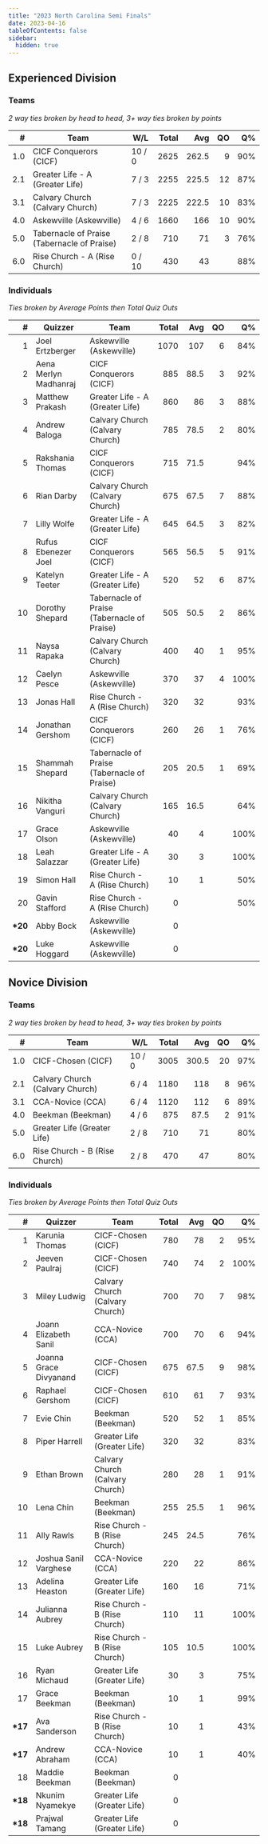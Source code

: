 ```yaml
---
title: "2023 North Carolina Semi Finals"
date: 2023-04-16
tableOfContents: false
sidebar:
  hidden: true
---
```


## Experienced Division

### Teams

*2 way ties broken by head to head, 3+ way ties broken by points*

|    # | Team                                        | W/L    | Total |   Avg |   QO |   Q% |
| ---: | ------------------------------------------- | ------ | ----: | ----: | ---: | ---: |
|  1.0 | CICF Conquerors (CICF)                      | 10 / 0 |  2625 | 262.5 |    9 |  90% |
|  2.1 | Greater Life - A (Greater Life)             | 7 / 3  |  2255 | 225.5 |   12 |  87% |
|  3.1 | Calvary Church (Calvary Church)             | 7 / 3  |  2225 | 222.5 |   10 |  83% |
|  4.0 | Askewville (Askewville)                     | 4 / 6  |  1660 |   166 |   10 |  90% |
|  5.0 | Tabernacle of Praise (Tabernacle of Praise) | 2 / 8  |   710 |    71 |    3 |  76% |
|  6.0 | Rise Church - A (Rise Church)               | 0 / 10 |   430 |    43 |      |  88% |

### Individuals

*Ties broken by Average Points then Total Quiz Outs*

|        # | Quizzer               | Team                                        | Total |  Avg |   QO |   Q% |
| -------: | --------------------- | ------------------------------------------- | ----: | ---: | ---: | ---: |
|        1 | Joel Ertzberger       | Askewville (Askewville)                     |  1070 |  107 |    6 |  84% |
|        2 | Aena Merlyn Madhanraj | CICF Conquerors (CICF)                      |   885 | 88.5 |    3 |  92% |
|        3 | Matthew Prakash       | Greater Life - A (Greater Life)             |   860 |   86 |    3 |  88% |
|        4 | Andrew Baloga         | Calvary Church (Calvary Church)             |   785 | 78.5 |    2 |  80% |
|        5 | Rakshania Thomas      | CICF Conquerors (CICF)                      |   715 | 71.5 |      |  94% |
|        6 | Rian Darby            | Calvary Church (Calvary Church)             |   675 | 67.5 |    7 |  88% |
|        7 | Lilly Wolfe           | Greater Life - A (Greater Life)             |   645 | 64.5 |    3 |  82% |
|        8 | Rufus Ebenezer Joel   | CICF Conquerors (CICF)                      |   565 | 56.5 |    5 |  91% |
|        9 | Katelyn Teeter        | Greater Life - A (Greater Life)             |   520 |   52 |    6 |  87% |
|       10 | Dorothy Shepard       | Tabernacle of Praise (Tabernacle of Praise) |   505 | 50.5 |    2 |  86% |
|       11 | Naysa Rapaka          | Calvary Church (Calvary Church)             |   400 |   40 |    1 |  95% |
|       12 | Caelyn Pesce          | Askewville (Askewville)                     |   370 |   37 |    4 | 100% |
|       13 | Jonas Hall            | Rise Church - A (Rise Church)               |   320 |   32 |      |  93% |
|       14 | Jonathan Gershom      | CICF Conquerors (CICF)                      |   260 |   26 |    1 |  76% |
|       15 | Shammah Shepard       | Tabernacle of Praise (Tabernacle of Praise) |   205 | 20.5 |    1 |  69% |
|       16 | Nikitha Vanguri       | Calvary Church (Calvary Church)             |   165 | 16.5 |      |  64% |
|       17 | Grace Olson           | Askewville (Askewville)                     |    40 |    4 |      | 100% |
|       18 | Leah Salazzar         | Greater Life - A (Greater Life)             |    30 |    3 |      | 100% |
|       19 | Simon Hall            | Rise Church - A (Rise Church)               |    10 |    1 |      |  50% |
|       20 | Gavin Stafford        | Rise Church - A (Rise Church)               |     0 |      |      |  50% |
| **\*20** | Abby Bock             | Askewville (Askewville)                     |     0 |      |      |      |
| **\*20** | Luke Hoggard          | Askewville (Askewville)                     |     0 |      |      |      |


## Novice Division

### Teams

*2 way ties broken by head to head, 3+ way ties broken by points*

|    # | Team                            | W/L    | Total |   Avg |   QO |   Q% |
| ---: | ------------------------------- | ------ | ----: | ----: | ---: | ---: |
|  1.0 | CICF-Chosen (CICF)              | 10 / 0 |  3005 | 300.5 |   20 |  97% |
|  2.1 | Calvary Church (Calvary Church) | 6 / 4  |  1180 |   118 |    8 |  96% |
|  3.1 | CCA-Novice (CCA)                | 6 / 4  |  1120 |   112 |    6 |  89% |
|  4.0 | Beekman (Beekman)               | 4 / 6  |   875 |  87.5 |    2 |  91% |
|  5.0 | Greater Life (Greater Life)     | 2 / 8  |   710 |    71 |      |  80% |
|  6.0 | Rise Church - B (Rise Church)   | 2 / 8  |   470 |    47 |      |  80% |

### Individuals

*Ties broken by Average Points then Total Quiz Outs*

|        # | Quizzer                | Team                            | Total |  Avg |   QO |   Q% |
| -------: | ---------------------- | ------------------------------- | ----: | ---: | ---: | ---: |
|        1 | Karunia Thomas         | CICF-Chosen (CICF)              |   780 |   78 |    2 |  95% |
|        2 | Jeeven Paulraj         | CICF-Chosen (CICF)              |   740 |   74 |    2 | 100% |
|        3 | Miley Ludwig           | Calvary Church (Calvary Church) |   700 |   70 |    7 |  98% |
|        4 | Joann Elizabeth Sanil  | CCA-Novice (CCA)                |   700 |   70 |    6 |  94% |
|        5 | Joanna Grace Divyanand | CICF-Chosen (CICF)              |   675 | 67.5 |    9 |  98% |
|        6 | Raphael Gershom        | CICF-Chosen (CICF)              |   610 |   61 |    7 |  93% |
|        7 | Evie Chin              | Beekman (Beekman)               |   520 |   52 |    1 |  85% |
|        8 | Piper Harrell          | Greater Life (Greater Life)     |   320 |   32 |      |  83% |
|        9 | Ethan Brown            | Calvary Church (Calvary Church) |   280 |   28 |    1 |  91% |
|       10 | Lena Chin              | Beekman (Beekman)               |   255 | 25.5 |    1 |  96% |
|       11 | Ally Rawls             | Rise Church - B (Rise Church)   |   245 | 24.5 |      |  76% |
|       12 | Joshua Sanil Varghese  | CCA-Novice (CCA)                |   220 |   22 |      |  86% |
|       13 | Adelina Heaston        | Greater Life (Greater Life)     |   160 |   16 |      |  71% |
|       14 | Julianna Aubrey        | Rise Church - B (Rise Church)   |   110 |   11 |      | 100% |
|       15 | Luke Aubrey            | Rise Church - B (Rise Church)   |   105 | 10.5 |      | 100% |
|       16 | Ryan Michaud           | Greater Life (Greater Life)     |    30 |    3 |      |  75% |
|       17 | Grace Beekman          | Beekman (Beekman)               |    10 |    1 |      |  99% |
| **\*17** | Ava Sanderson          | Rise Church - B (Rise Church)   |    10 |    1 |      |  43% |
| **\*17** | Andrew Abraham         | CCA-Novice (CCA)                |    10 |    1 |      |  40% |
|       18 | Maddie Beekman         | Beekman (Beekman)               |     0 |      |      |      |
| **\*18** | Nkunim Nyamekye        | Greater Life (Greater Life)     |     0 |      |      |      |
| **\*18** | Prajwal Tamang         | Greater Life (Greater Life)     |     0 |      |      |      |

